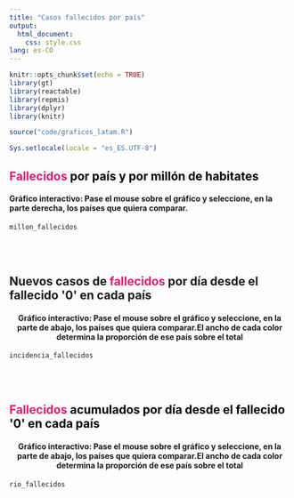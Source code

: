 ```yaml
---
title: "Casos fallecidos por país"
output: 
  html_document: 
    css: style.css
lang: es-CO
---
```


```r
knitr::opts_chunk$set(echo = TRUE)
library(gt)
library(reactable)
library(repmis)
library(dplyr)
library(knitr)

source("code/graficos_latam.R")

Sys.setlocale(locale = "es_ES.UTF-8")
```

<h2 <span style = "color: #e61b72">
    Fallecidos</span> <span style = "color: #000000">por país y por millón de habitates</span>  
</h2>

<h4>Gráfico interactivo: Pase el mouse sobre el gráfico y seleccione, en la parte derecha, los países que quiera comparar.</h4>
```r
millon_fallecidos
```
<br>
<br>

<h2 style = color: #000000;>
    Nuevos casos de <span style = "color: #e61b72">fallecidos</span> por día desde el fallecido '0' en cada país 
</h2>

<center><h4>Gráfico interactivo: Pase el mouse sobre el gráfico y seleccione, en la parte de abajo, los países que quiera comparar.El ancho de cada color determina la proporción de ese país sobre el total</h4></center>

```r
incidencia_fallecidos
```

<br>
<br>

<h2 <span style = "color: #e61b72">
    Fallecidos</span> <span style = "color: #000000">acumulados por día desde el fallecido '0' en cada país</span> 
</h2>

<center><h4>Gráfico interactivo: Pase el mouse sobre el gráfico y seleccione, en la parte de abajo, los países que quiera comparar.El ancho de cada color determina la proporción de ese país sobre el total</h4></center>
```r
rio_fallecidos
```
